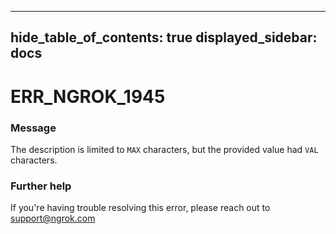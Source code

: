 

---
hide_table_of_contents: true
displayed_sidebar: docs
---


# ERR_NGROK_1945

### Message
The description is limited to `MAX` characters, but the provided value had `VAL` characters.

<ErrorDetails />



### Further help
If you're having trouble resolving this error, please reach out to [support@ngrok.com](mailto:support@ngrok.com?subject=Help%20with%20ERR_NGROK_1945)

